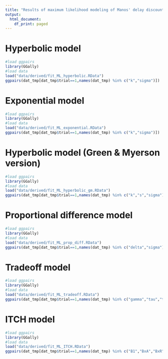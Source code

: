 ```yaml
---
title: "Results of maximum likelihood modeling of Manos' delay discounting data"
output:
  html_document:
    df_print: paged
---
```


# Hyperbolic model

```r
#load ggpairs
library(GGally)
#load data
load("data/derived/fit_ML_hyperbolic.RData")
ggpairs(dat_tmp[dat_tmp$trial==1,names(dat_tmp) %in% c("k","sigma")])
```

# Exponential model

```r
#load ggpairs
library(GGally)
#load data
load("data/derived/fit_ML_exponential.RData")
ggpairs(dat_tmp[dat_tmp$trial==1,names(dat_tmp) %in% c("k","sigma")])
```

# Hyperbolic model (Green & Myerson version)

```r
#load ggpairs
library(GGally)
#load data
load("data/derived/fit_ML_hyperbolic_gm.RData")
ggpairs(dat_tmp[dat_tmp$trial==1,names(dat_tmp) %in% c("k","s","sigma")])
```

# Proportional difference model

```r
#load ggpairs
library(GGally)
#load data
load("data/derived/fit_ML_prop_diff.RData")
ggpairs(dat_tmp[dat_tmp$trial==1,names(dat_tmp) %in% c("delta","sigma")])
```

# Tradeoff model

```r
#load ggpairs
library(GGally)
#load data
load("data/derived/fit_ML_tradeoff.RData")
ggpairs(dat_tmp[dat_tmp$trial==1,names(dat_tmp) %in% c("gamma","tau","theta","kappa","alpha","sigma")])
```

# ITCH model

```r
#load ggpairs
library(GGally)
#load data
load("data/derived/fit_ML_ITCH.RData")
ggpairs(dat_tmp[dat_tmp$trial==1,names(dat_tmp) %in% c("B1","BxA","BxR","BtA","BtR")])
```
